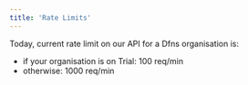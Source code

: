 ```yaml
---
title: 'Rate Limits'
---
```


Today, current rate limit on our API for a Dfns organisation is:

* if your organisation is on Trial:  100 req/min
* otherwise:  1000 req/min

